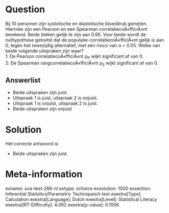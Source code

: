 Question
========

Bij 10 personen zijn systolische en diastolische bloeddruk gemeten.
Hiermee zijn een Pearson en een Spearman correlatiecoÃ«fficiÃ«nt
berekend. Beide bleken gelijk te zijn aan 0.65. Voor beide wordt de
nulhypothese getoetst dat de populatie-correlatiecoÃ«fficiÃ«nt gelijk is
aan 0, tegen het tweezijdig alternatief, met een risico van α = 0.05.
Welke van beide volgende uitspraken zijn waar?\
1: De Pearson correlatiecoÃ«fficiÃ«nt ρ~P~ wijkt significant af van 0.\
2: De Spearman rangcorrelatiecoÃ«fficiÃ«nt ρ~S~ wijkt significant af van
0.


Answerlist
----------

* Beide uitspraken zijn juist.
* Uitspraak 1 is juist, uitspraak 2 is onjuist.
* Uitspraak 1 is onjuist, uitspraak 2 is juist.
* Beide uitspraken zijn onjuist

Solution
========

Het correcte antwoord is: 

* Beide uitspraken zijn juist.

Meta-information
================
exname: uva-test-286-nl
extype: schoice
exsolution: 1000
exsection: Inferential Statistics/Parametric Techniques/t-test
exextra[Type]: Calculation
exextra[Language]: Dutch
exextra[Level]: Statistical Literacy
exextra[IRT-Difficulty]: 4.062
exextra[p-value]: 0.1006
